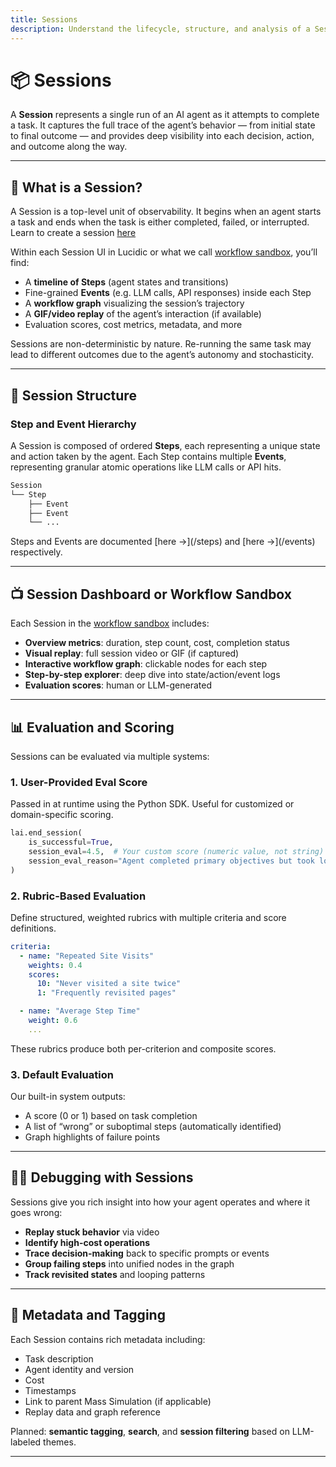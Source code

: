 ```yaml
---
title: Sessions
description: Understand the lifecycle, structure, and analysis of a Session – a single run of your AI agent.
---
```



# 📦 Sessions

A **Session** represents a single run of an AI agent as it attempts to complete a task. It captures the full trace of the agent’s behavior — from initial state to final outcome — and provides deep visibility into each decision, action, and outcome along the way.

---

## 🧠 What is a Session?

A Session is a top-level unit of observability. It begins when an agent starts a task and ends when the task is either completed, failed, or interrupted. 
Learn to create a session [here](/getting-started/final-instructions)

Within each Session UI in Lucidic or what we call [workflow sandbox](/features/workflow-sandbox), you’ll find:

- A **timeline of Steps** (agent states and transitions)
- Fine-grained **Events** (e.g. LLM calls, API responses) inside each Step
- A **workflow graph** visualizing the session’s trajectory
- A **GIF/video replay** of the agent’s interaction (if available)
- Evaluation scores, cost metrics, metadata, and more

<Callout type="info">
Sessions are non-deterministic by nature. Re-running the same task may lead to different outcomes due to the agent’s autonomy and stochasticity.
</Callout>

---

## 🧬 Session Structure

### Step and Event Hierarchy

A Session is composed of ordered **Steps**, each representing a unique state and action taken by the agent. Each Step contains multiple **Events**, representing granular atomic operations like LLM calls or API hits.

```python
Session
└── Step
    ├── Event
    ├── Event
    └── ...
```

<Callout type="note">
Steps and Events are documented [here →](/steps) and [here →](/events) respectively.
</Callout>

---

## 📺 Session Dashboard or Workflow Sandbox

Each Session in the [workflow sandbox](/features/workflow-sandbox) includes:

- **Overview metrics**: duration, step count, cost, completion status
- **Visual replay**: full session video or GIF (if captured)
- **Interactive workflow graph**: clickable nodes for each step
- **Step-by-step explorer**: deep dive into state/action/event logs
- **Evaluation scores**: human or LLM-generated



---

## 📊 Evaluation and Scoring

Sessions can be evaluated via multiple systems:

### 1. **User-Provided Eval Score**
Passed in at runtime using the Python SDK. Useful for customized or domain-specific scoring.

```python
lai.end_session(
    is_successful=True,
    session_eval=4.5,  # Your custom score (numeric value, not string)
    session_eval_reason="Agent completed primary objectives but took longer than expected"
)
```

### 2. **Rubric-Based Evaluation**
Define structured, weighted rubrics with multiple criteria and score definitions.

```yaml
criteria:
  - name: "Repeated Site Visits"
    weights: 0.4
    scores:
      10: "Never visited a site twice"
      1: "Frequently revisited pages"

  - name: "Average Step Time"
    weight: 0.6
    ...
```

These rubrics produce both per-criterion and composite scores.

### 3. **Default Evaluation**
Our built-in system outputs:
- A score (0 or 1) based on task completion
- A list of “wrong” or suboptimal steps (automatically identified)
- Graph highlights of failure points

---

## 🕵️‍♂️ Debugging with Sessions

Sessions give you rich insight into how your agent operates and where it goes wrong:

- **Replay stuck behavior** via video
- **Identify high-cost operations**
- **Trace decision-making** back to specific prompts or events
- **Group failing steps** into unified nodes in the graph
- **Track revisited states** and looping patterns


---

## 📁 Metadata and Tagging

Each Session contains rich metadata including:

- Task description
- Agent identity and version
- Cost
- Timestamps
- Link to parent Mass Simulation (if applicable)
- Replay data and graph reference

Planned: **semantic tagging**, **search**, and **session filtering** based on LLM-labeled themes.

---